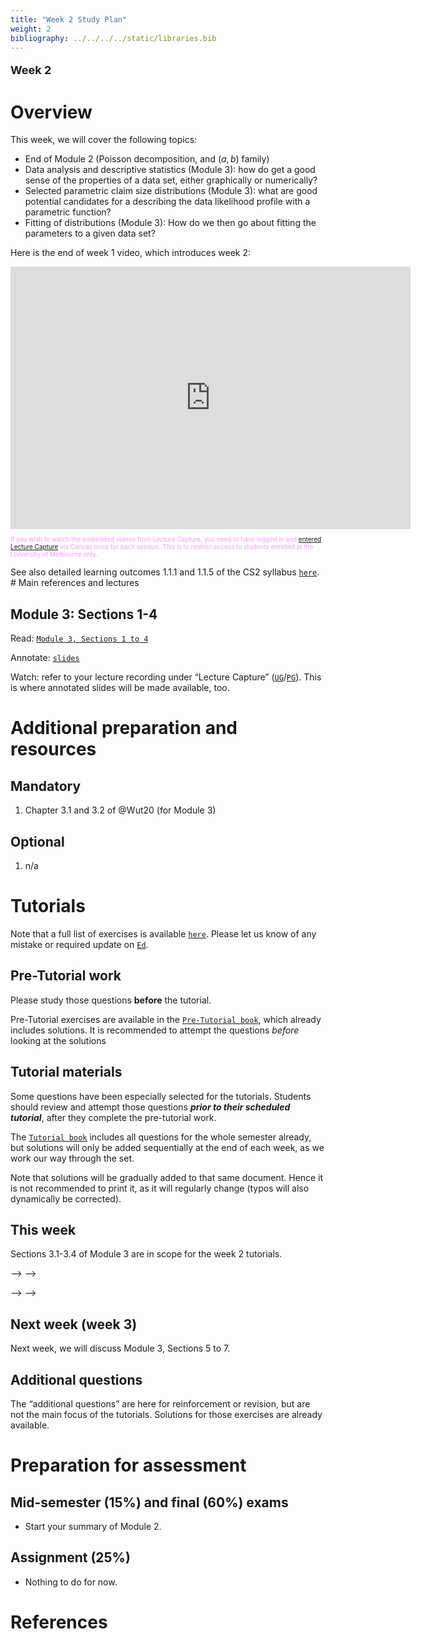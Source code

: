 ```yaml
---
title: "Week 2 Study Plan"
weight: 2
bibliography: ../../../../static/libraries.bib
---
```



<p style="font-size:18px;font-weight:bold;">Week 2</p> 

# Overview


This week, we will cover the following topics:

- End of Module 2 (Poisson decomposition, and $(a,b)$ family)
- Data analysis and descriptive statistics (Module 3): how do get a good sense of the properties of a data set, either graphically or numerically?
- Selected parametric claim size distributions (Module 3): what are good potential candidates for a describing the data likelihood profile with a parametric function?
- Fitting of distributions (Module 3): How do we then go about fitting the parameters to a given data set?


Here is the end of week 1 video, which introduces week 2:

<!--html_preserve-->
<iframe height="420" width="640" allowfullscreen frameborder=0 src="https://echo360.net.au/media/2082fb0b-ecb8-41ba-9937-27b1048f9c06/public?autoplay=false&automute=false"></iframe>
<!--/html_preserve-->

<p style="font-size:10px;color: rgb(252, 156, 249);"> If you wish to watch the embedded videos from Lecture Capture, you need to have logged in and <a href="https://canvas.lms.unimelb.edu.au/courses/150864/external_tools/701">entered Lecture Capture</a> via Canvas once for each session. This is to restrict access to students enrolled at the University of Melbourne only. </p>





See also detailed learning outcomes 1.1.1 and 1.1.5 of the CS2 syllabus [``here``](../../0-subject-guide/SILO).
# Main references and lectures


## Module 3: Sections 1-4

Read: [``Module 3, Sections 1 to 4``](../../1-claims-modelling/m3-individual-claim-size-modelling/)

Annotate: [``slides``](../../../output/23-GIM-M3-lec.pdf) 
<!-- [``annotated slides``](../../../output/22-GIM-M1-lec_a.pdf) -->

Watch: refer to your lecture recording under "Lecture Capture" ([``UG``](https://canvas.lms.unimelb.edu.au/courses/150824/external_tools/701)/[``PG``](https://canvas.lms.unimelb.edu.au/courses/150864/external_tools/701)). This is where annotated slides will be made available, too.



# Additional preparation and resources

## Mandatory

1. Chapter 3.1 and 3.2 of @Wut20 (for Module 3)

## Optional

1. n/a



# Tutorials

Note that a full list of exercises is available [``here``](https://canvas.lms.unimelb.edu.au/courses/173733/modules/items/4466801). Please let us know of any mistake or required update on [``Ed``](https://canvas.lms.unimelb.edu.au/courses/173733/external_tools/5601?display=borderless).

## Pre-Tutorial work

Please study those questions **before** the tutorial.

Pre-Tutorial exercises are available in the [``Pre-Tutorial book``](https://canvas.lms.unimelb.edu.au/courses/173733/modules/items/4464391), which already includes solutions. It is recommended to attempt the questions *before* looking at the solutions

## Tutorial materials

Some questions have been especially selected for the tutorials. Students should review and attempt those questions ***prior to their scheduled tutorial***, after they complete the pre-tutorial work. 

The [``Tutorial book``](https://canvas.lms.unimelb.edu.au/courses/173733/modules/items/4464392) includes all questions for the whole semester already, but solutions will only be added sequentially at the end of each week, as we work our way through the set.

Note that solutions will be gradually added to that same document. Hence it is not recommended to print it, as it will regularly change (typos will also dynamically be corrected).

## This week

Sections 3.1-3.4 of Module 3 are in scope for the week 2 tutorials. 

<!-- Here is the recording available for Week 2 from William: -->

<!-- <!--html_preserve--> -->
<!-- <iframe height="420" width="640" allowfullscreen frameborder=0 src="https://echo360.net.au/media/37147348-9bb8-419b-b085-2009b577e9d7/public?autoplay=false&automute=false"></iframe> -->
<!-- <!--/html_preserve--> -->

<!-- Here is the recording available for Week 2 from Eric: -->

<!-- <!--html_preserve--> -->
<!-- <iframe height="420" width="640" allowfullscreen frameborder=0 src="https://echo360.net.au/media/6c60a367-930d-416f-9884-5400aff0af5e/public?autoplay=false&automute=false"></iframe> -->
<!-- <!--/html_preserve--> -->

<!-- <p style="font-size:10px;color: rgb(252, 156, 249);"> If you wish to watch the embedded videos from Lecture Capture, you need to have logged in and <a href="https://canvas.lms.unimelb.edu.au/courses/145406/external_tools/701">entered Lecture Capture</a> via Canvas once for each session. This is to restrict access to students enrolled at the University of Melbourne only. </p> -->


## Next week (week 3)

Next week, we will discuss Module 3, Sections 5 to 7.



## Additional questions

The "additional questions" are here for reinforcement or revision, but are not the main focus of the tutorials. Solutions for those exercises are already available.

# Preparation for assessment


## Mid-semester (15%) and final (60%) exams

<!-- install.packages("devtools") -->
<!-- devtools::install_github("hadley/emo") -->

- Start your summary of Module 2. 

## Assignment (25%)

- Nothing to do for now.


# References